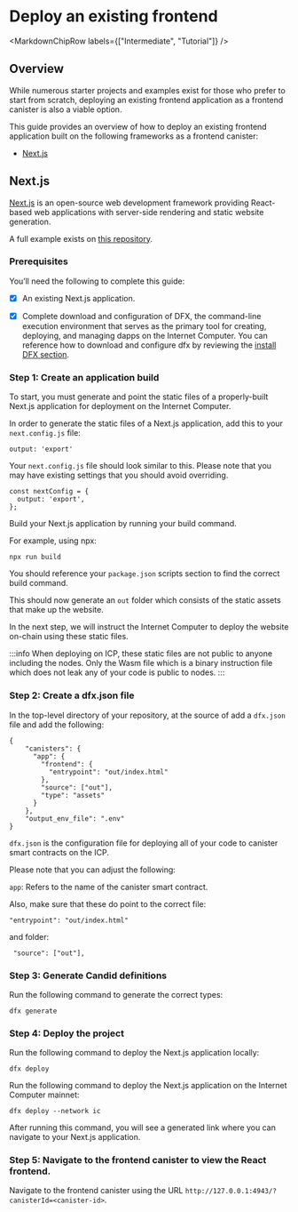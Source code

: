 
# Deploy an existing frontend

<MarkdownChipRow labels={["Intermediate", "Tutorial"]} />

## Overview

While numerous starter projects and examples exist for those who prefer to start from scratch, deploying an existing frontend application as a frontend canister is also a viable option.

This guide provides an overview of how to deploy an existing frontend application built on the following frameworks as a frontend canister:

- [Next.js](#nextjs)

## Next.js

[Next.js](https://nextjs.org/) is an open-source web development framework providing React-based web applications with server-side rendering and static website generation.

A full example exists on [this repository](https://github.com/jennifertrin/nextjsicp).

### Prerequisites

You’ll need the following to complete this guide:

-  [x] An existing Next.js application.

-  [x] Complete download and configuration of DFX, the command-line execution environment that serves as the primary tool for creating, deploying, and managing dapps on the Internet Computer. You can reference how to download and configure dfx by reviewing the [install DFX section](/docs/current/developer-docs/getting-started/install/).


### Step 1: Create an application build

To start, you must generate and point the static files of a properly-built Next.js application for deployment on the Internet Computer.

In order to generate the static files of a Next.js application, add this to your `next.config.js` file:

```
output: 'export'
```

Your `next.config.js` file should look similar to this. Please note that you may have existing settings that you should avoid overriding. 

```
const nextConfig = {
  output: 'export',
};
```

Build your Next.js application by running your build command. 

For example, using npx:

`npx run build`

You should reference your `package.json` scripts section to find the correct build command. 

This should now generate an `out` folder which consists of the static assets that make up the website.

In the next step, we will instruct the Internet Computer to deploy the website on-chain using these static files. 

:::info
When deploying on ICP, these static files are not public to anyone including the nodes. Only the Wasm file which is a binary instruction file which does not leak any of your code is public to nodes. 
:::

### Step 2: Create a dfx.json file

In the top-level directory of your repository, at the source of add a `dfx.json` file and add the following:

```
{
    "canisters": {
      "app": {
        "frontend": {
          "entrypoint": "out/index.html"
        },
        "source": ["out"],
        "type": "assets"
      }
    },
    "output_env_file": ".env"
}
```

`dfx.json` is the configuration file for deploying all of your code to canister smart contracts on the ICP.

Please note that you can adjust the following:

`app`: Refers to the name of the canister smart contract.

Also, make sure that these do point to the correct file:

```
"entrypoint": "out/index.html"
```

and folder:

```
 "source": ["out"],
```

### Step 3: Generate Candid definitions 

Run the following command to generate the correct types:

```
dfx generate
```

### Step 4: Deploy the project

Run the following command to deploy the Next.js application locally:

```
dfx deploy
```

Run the following command to deploy the Next.js application on the Internet Computer mainnet: 

```
dfx deploy --network ic
```

After running this command, you will see a generated link where you can navigate to your Next.js application. 

### Step 5: Navigate to the frontend canister to view the React frontend.

Navigate to the frontend canister using the URL `http://127.0.0.1:4943/?canisterId=<canister-id>`.
